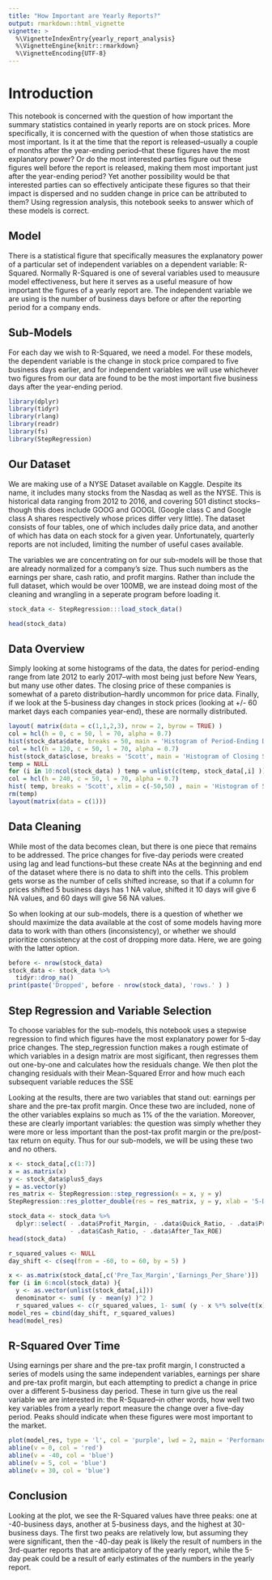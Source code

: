 ---
title: "How Important are Yearly Reports?"
output: rmarkdown::html_vignette
vignette: >
  %\VignetteIndexEntry{yearly_report_analysis}
  %\VignetteEngine{knitr::rmarkdown}
  %\VignetteEncoding{UTF-8}
---

# Introduction

This notebook is concerned with the question of how important the summary statistics contained in yearly reports are on stock prices.  More specifically, it is concerned with the question of when those statistics are most important.  Is it at the time that the report is released--usually a couple of months after the year-ending period--that these figures have the most explanatory power?  Or do the most interested parties figure out these figures well before the report is released, making them most important just after the year-ending period?  Yet another possibility would be that interested parties can so effectively anticipate these figures so that their impact is dispersed and no sudden change in price can be attributed to them?  Using regression analysis, this notebook seeks to answer which of these models is correct.
    
## Model

There is a statistical figure that specifically measures the explanatory power of a particular set of independent variables on a dependent variable: R-Squared.  Normally R-Squared is one of several variables used to meausure model effectiveness, but here it serves as a useful measure of how important the figures of a yearly report are.  The independent variable we are using is the number of business days before or after the reporting period for a company ends.
    
## Sub-Models

For each day we wish to  R-Squared, we need a model.  For these models, the dependent variable is the change in stock price compared to five business days earlier, and for independent variables we will use whichever two figures from our data are found to be the most important five business days after the year-ending period.
    
```{r, imports, message=FALSE, warning=FALSE}
library(dplyr)
library(tidyr)
library(rlang)
library(readr)
library(fs)
library(StepRegression)
```

## Our Dataset

We are making use of a NYSE Dataset available on Kaggle.  Despite its name, it includes many stocks from the Nasdaq as well as the NYSE.  This is historical data ranging from 2012 to 2016, and covering 501 distinct stocks--though this does include GOOG and GOOGL (Google class C and Google class A shares respectively whose prices differ very little).  The dataset consists of four tables, one of which includes daily price data, and another of which has data on each stock for a given year.  Unfortunately, quarterly reports are not included, limiting the number of useful cases available.

The variables we are concentrating on for our sub-models will be those that are already normalized for a company's size.  Thus such numbers as the earnings per share, cash ratio, and profit margins.  Rather than include the full dataset, which would be over 100MB, we are instead doing most of the cleaning and wrangling in a seperate program before loading it.
    
```{r, get_data, message=FALSE, warning=FALSE}
stock_data <- StepRegression:::load_stock_data()
```

```{r, check_data}
head(stock_data)
```

## Data Overview

Simply looking at some histograms of the data, the dates for period-ending range from late 2012 to early 2017--with most being just before New Years, but many use other dates.  The closing price of these companies is somewhat of a pareto distribution--hardly uncommon for price data.  Finally, if we look at the 5-business day changes in stock prices (looking at +/- 60 market days each companies year-end), these are normally distributed.
  
```{r, histograms, fig.width = 8, fig.height = 8}
layout( matrix(data = c(1,1,2,3), nrow = 2, byrow = TRUE) )
col = hcl(h = 0, c = 50, l = 70, alpha = 0.7)
hist(stock_data$date, breaks = 50, main = 'Histogram of Period-Ending Dates', xlab = 'Period Ending', col = col)
col = hcl(h = 120, c = 50, l = 70, alpha = 0.7)
hist(stock_data$close, breaks = 'Scott', main = 'Histogram of Closing Stock Prices', col = col)
temp = NULL
for (i in 10:ncol(stock_data) ) temp = unlist(c(temp, stock_data[,i] ))
col = hcl(h = 240, c = 50, l = 70, alpha = 0.7)
hist( temp, breaks = 'Scott', xlim = c(-50,50) , main = 'Histogram of 5-Day Price Changes', col = col)
rm(temp)
layout(matrix(data = c(1)))
```
## Data Cleaning

While most of the data becomes clean, but there is one piece that remains to be addressed.  The price changes for five-day periods were created using lag and lead functions--but these create NAs at the beginning and end of the dataset where there is no data to shift into the cells.  This problem gets worse as the number of cells shifted increase, so that if a column for prices shifted 5 business days has 1 NA value, shifted it 10 days will give 6 NA values, and 60 days will give 56 NA values.
  
So when looking at our sub-models, there is a question of whether we should maximize the data available at the cost of some models having more data to work with than others (inconsistency), or whether we should prioritize consistency at the cost of dropping more data.  Here, we are going with the latter option.
  
```{r, data_cleaning}
before <- nrow(stock_data)
stock_data <- stock_data %>%
  tidyr::drop_na()
print(paste('Dropped', before - nrow(stock_data), 'rows.' ) )
```
## Step Regression and Variable Selection

To choose variables for the sub-models, this notebook uses a stepwise regression to find which figures have the most explanatory power for 5-day price changes.  The step_regression function makes a rough estimate of which variables in a design matrix are most sigificant, then regresses them out one-by-one and calculates how the residuals change.  We then plot the changing residuals with their Mean-Squared Error and how much each subsequent variable reduces the SSE
  
Looking at the results, there are two variables that stand out: earnings per share and the pre-tax profit margin.  Once these two are included, none of the other variables explains so much as 1% of the the variation.  Moreover, these are clearly important variables: the question was simply whether they were more or less important than the post-tax profit margin or the pre/post-tax return on equity.  Thus for our sub-models, we will be using these two and no others.
```{r, Variable_Selection, fig.width=8, fig.height=16}
x <- stock_data[,c(1:7)]
x = as.matrix(x)
y <- stock_data$plus5_days
y = as.vector(y)
res_matrix <- StepRegression::step_regression(x = x, y = y)
StepRegression::res_plotter_double(res = res_matrix, y = y, xlab = '5-Day Price Change', main = 'Stepwise Regression on Yearly Report Figures to Predict 5-Day Price Change')
```

```{r, winnow_data}
stock_data <- stock_data %>%
  dplyr::select( - .data$Profit_Margin, - .data$Quick_Ratio, - .data$Pre_Tax_ROE,
                 - .data$Cash_Ratio, - .data$After_Tax_ROE)
head(stock_data)
```

```{r, get_R-Squared_Values}
r_squared_values <- NULL
day_shift <- c(seq(from = -60, to = 60, by = 5) )

x <- as.matrix(stock_data[,c('Pre_Tax_Margin','Earnings_Per_Share')])
for (i in 6:ncol(stock_data) ){
  y <- as.vector(unlist(stock_data[,i]))
  denominator <- sum( (y - mean(y) )^2 )
  r_squared_values <- c(r_squared_values, 1- sum( (y - x %*% solve(t(x) %*% x) %*% t(x) %*% y)^2) / denominator) }
model_res = cbind(day_shift, r_squared_values)
head(model_res)
```

## R-Squared Over Time

Using earnings per share and the pre-tax profit margin, I constructed a series of models using the same independent variables, earnings per share and pre-tax profit margin, but each attempting to predict a change in price over a different 5-business day period.  These in turn give us the real variable we are interested in: the R-Squared--in other words, how well two key variables from a yearly report measure the change over a five-day period.  Peaks should indicate when these figures were most important to the market.

```{r, Plot_R2}
plot(model_res, type = 'l', col = 'purple', lwd = 2, main = 'Performance of Different Models', xlab = 'Days Before and Ahead', ylab = 'R-Squared Values')
abline(v = 0, col = 'red')
abline(v = -40, col = 'blue')
abline(v = 5, col = 'blue')
abline(v = 30, col = 'blue')
```

## Conclusion

Looking at the plot, we see the R-Squared values have three peaks: one at -40-business days, another at 5-business days, and the highest at 30-business days.  The first two peaks are relatively low, but assuming they were significant, then the -40-day peak is likely the result of numbers in the 3rd-quarter reports that are anticipatory of the yearly report, while the 5-day peak could be a result of early estimates of the numbers in the yearly report. 
